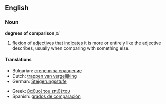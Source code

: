 ==English==

===Noun===
'''degrees of comparison''' ''pl''

# {{linguistics}} [[flexion]] of [[adjective]]s that [[indicate]]s it is more or entirely like the adjective describes, usually when comparing with something else.

====Translations====
{{top}}
*Bulgarian: [[степени за сравнение]] {{plural}}
*Dutch: [[trappen van vergelijking]] {{m}} {{plural}}
*German: [[Steigerungsstufe]] {{f}} {{plural}}
{{mid}}
*Greek: [[βαθμοί του επιθέτου]] {{m}} {{plural}}
*Spanish: [[grados de comparación]] {{m}} {{plural}}
{{bottom}}